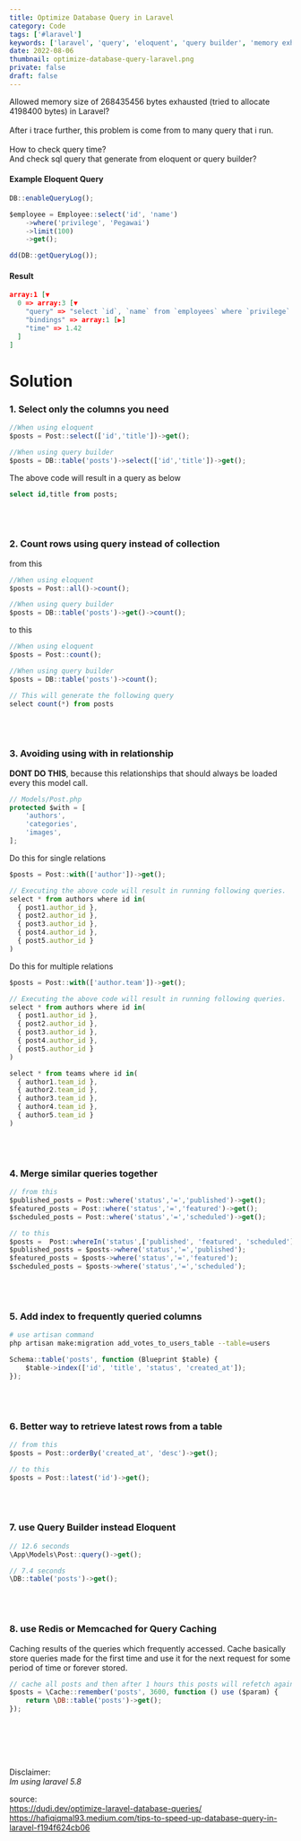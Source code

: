 ```yaml
---
title: Optimize Database Query in Laravel
category: Code
tags: ['#laravel']
keywords: ['laravel', 'query', 'eloquent', 'query builder', 'memory exhausted']
date: 2022-08-06
thumbnail: optimize-database-query-laravel.png
private: false
draft: false
---
```


Allowed memory size of 268435456 bytes exhausted (tried to allocate 4198400 bytes) in Laravel? <br />  <br />
After i trace further, this problem is come from to many query that i run. <br />  <br />
How to check query time? <br />
And check sql query that generate from eloquent or query builder?

#### Example Eloquent Query
```js
DB::enableQueryLog();

$employee = Employee::select('id', 'name')
    ->where('privilege', 'Pegawai')
    ->limit(100)
    ->get();

dd(DB::getQueryLog());
```

#### Result
```json
array:1 [▼
  0 => array:3 [▼
    "query" => "select `id`, `name` from `employees` where `privilege` = ? and `employees`.`deleted_at` is null limit 100"
    "bindings" => array:1 [▶]
    "time" => 1.42
  ]
]
```

# Solution

### 1. Select only the columns you need
```js
//When using eloquent
$posts = Post::select(['id','title'])->get();

//When using query builder
$posts = DB::table('posts')->select(['id','title'])->get();
```

The above code will result in a query as below
```sql
select id,title from posts;
```
<br />
<br />

### 2. Count rows using query instead of collection
from this
```js
//When using eloquent
$posts = Post::all()->count();

//When using query builder
$posts = DB::table('posts')->get()->count();
```

to this
```js
//When using eloquent
$posts = Post::count();

//When using query builder
$posts = DB::table('posts')->count();

// This will generate the following query
select count(*) from posts
```

<br />
<br />

### 3. Avoiding using with in relationship

<b>DONT DO THIS</b>, because this relationships that should always be loaded every this model call.

```js
// Models/Post.php
protected $with = [
    'authors',
    'categories',
    'images',
];
```

Do this for single relations
```js
$posts = Post::with(['author'])->get();

// Executing the above code will result in running following queries.
select * from authors where id in(
  { post1.author_id },
  { post2.author_id },
  { post3.author_id },
  { post4.author_id },
  { post5.author_id }
)
```

Do this for multiple relations
```js
$posts = Post::with(['author.team'])->get();

// Executing the above code will result in running following queries.
select * from authors where id in(
  { post1.author_id },
  { post2.author_id },
  { post3.author_id },
  { post4.author_id },
  { post5.author_id }
)

select * from teams where id in(
  { author1.team_id },
  { author2.team_id },
  { author3.team_id },
  { author4.team_id },
  { author5.team_id }
)
```

<br />
<br />

### 4. Merge similar queries together
```js
// from this
$published_posts = Post::where('status','=','published')->get();
$featured_posts = Post::where('status','=','featured')->get();
$scheduled_posts = Post::where('status','=','scheduled')->get();

// to this
$posts =  Post::whereIn('status',['published', 'featured', 'scheduled'])->get();
$published_posts = $posts->where('status','=','published');
$featured_posts = $posts->where('status','=','featured');
$scheduled_posts = $posts->where('status','=','scheduled');
```

<br />
<br />

### 5. Add index to frequently queried columns
```sh
# use artisan command
php artisan make:migration add_votes_to_users_table --table=users
```

```js
Schema::table('posts', function (Blueprint $table) {
    $table->index(['id', 'title', 'status', 'created_at']);
});
```

<br />
<br />

### 6. Better way to retrieve latest rows from a table
```js
// from this
$posts = Post::orderBy('created_at', 'desc')->get();

// to this
$posts = Post::latest('id')->get();
```

<br />
<br />

### 7. use Query Builder instead Eloquent
```js
// 12.6 seconds
\App\Models\Post::query()->get();

// 7.4 seconds
\DB::table('posts')->get();
```

<br />
<br />

### 8. use Redis or Memcached for Query Caching
Caching results of the queries which frequently accessed. Cache basically store queries made for the first time and use it for the next request for some period of time or forever stored.
```js
// cache all posts and then after 1 hours this posts will refetch again
$posts = \Cache::remember('posts', 3600, function () use ($param) {
    return \DB::table('posts')->get();
});
```

<br />
<br />
<br />
<br />


Disclaimer:  <br />
*Im using laravel 5.8*


source: <br />
https://dudi.dev/optimize-laravel-database-queries/ <br />
https://hafiqiqmal93.medium.com/tips-to-speed-up-database-query-in-laravel-f194f624cb06

